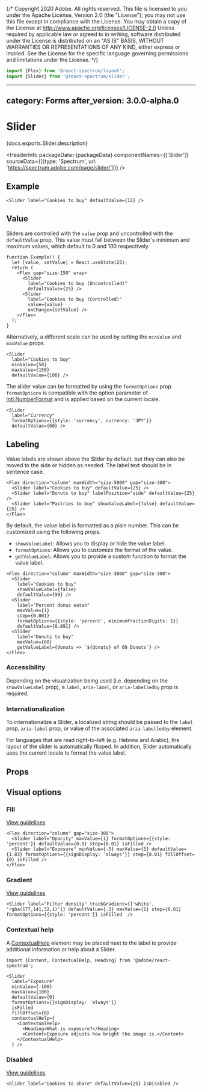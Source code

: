{/* Copyright 2020 Adobe. All rights reserved.
This file is licensed to you under the Apache License, Version 2.0 (the "License");
you may not use this file except in compliance with the License. You may obtain a copy
of the License at http://www.apache.org/licenses/LICENSE-2.0
Unless required by applicable law or agreed to in writing, software distributed under
the License is distributed on an "AS IS" BASIS, WITHOUT WARRANTIES OR REPRESENTATIONS
OF ANY KIND, either express or implied. See the License for the specific language
governing permissions and limitations under the License. */}



```jsx import
import {Flex} from '@react-spectrum/layout';
import {Slider} from '@react-spectrum/slider';
```

---
category: Forms
after_version: 3.0.0-alpha.0
---

# Slider

<PageDescription>{docs.exports.Slider.description}</PageDescription>

<HeaderInfo
  packageData={packageData}
  componentNames={['Slider']}
  sourceData={[{type: 'Spectrum', url: 'https://spectrum.adobe.com/page/slider/'}]} />

## Example

```tsx example
<Slider label="Cookies to buy" defaultValue={12} />
```

## Value

Sliders are controlled with the `value` prop and uncontrolled with the `defaultValue` prop. This value must fall between
the Slider's minimum and maximum values, which default to 0 and 100 respectively.

```tsx example
function Example() {
  let [value, setValue] = React.useState(25);
  return (
    <Flex gap="size-150" wrap>
      <Slider
        label="Cookies to buy (Uncontrolled)"
        defaultValue={25} />
      <Slider
        label="Cookies to buy (Controlled)"
        value={value}
        onChange={setValue} />
    </Flex>
  );
}
```

Alternatively, a different scale can be used by setting the `minValue` and `maxValue` props.

```tsx example
<Slider
  label="Cookies to buy"
  minValue={50}
  maxValue={150}
  defaultValue={100} />
```

The slider value can be formatted by using the `formatOptions` prop.
`formatOptions` is compatible with the option parameter of [Intl.NumberFormat](https://developer.mozilla.org/en-US/docs/Web/JavaScript/Reference/Global_Objects/NumberFormat) and is applied based on the current locale.

```tsx example
<Slider
  label="Currency"
  formatOptions={{style: 'currency', currency: 'JPY'}}
  defaultValue={60} />
```

## Labeling
Value labels are shown above the Slider by default, but they can also be moved to the side or hidden as needed.
The label text should be in sentence case.

```tsx example
<Flex direction="column" maxWidth="size-5000" gap="size-300">
  <Slider label="Cookies to buy" defaultValue={25} />
  <Slider label="Donuts to buy" labelPosition="side" defaultValue={25} />
  <Slider label="Pastries to buy" showValueLabel={false} defaultValue={25} />
</Flex>
```

By default, the value label is formatted as a plain number. This can be customized using the following props.

* `showValueLabel`: Allows you to display or hide the value label.
* `formatOptions`: Allows you to customize the format of the value.
* `getValueLabel`: Allows you to provide a custom function to format the value label.

```tsx example
<Flex direction="column" maxWidth="size-3000" gap="size-300">
  <Slider
    label="Cookies to buy"
    showValueLabel={false}
    defaultValue={90} />
  <Slider
    label="Percent donus eaten"
    maxValue={1}
    step={0.001}
    formatOptions={{style: 'percent', minimumFractionDigits: 1}}
    defaultValue={0.891} />
  <Slider
    label="Donuts to buy"
    maxValue={60}
    getValueLabel={donuts => `${donuts} of 60 Donuts`} />
</Flex>
```

### Accessibility

Depending on the visualization being used (i.e. depending on the `showValueLabel` prop), a `label`, `aria-label`, or `aria-labelledby` prop is required.

### Internationalization

To internationalize a Slider, a localized string should be passed to the `label` prop, `aria-label` prop, or value of the associated `aria-labelledby` element.

For languages that are read right-to-left (e.g. Hebrew and Arabic), the layout of the slider is automatically flipped. In addition,
Slider automatically uses the current locale to format the value label.

## Props

<PropTable component={docs.exports.Slider} links={docs.links} />

## Visual options

### Fill
[View guidelines](https://spectrum.adobe.com/page/slider/#Fill)

```tsx example
<Flex direction="column" gap="size-300">
  <Slider label="Opacity" maxValue={1} formatOptions={{style: 'percent'}} defaultValue={0.9} step={0.01} isFilled />
  <Slider label="Exposure" minValue={-5} maxValue={5} defaultValue={1.83} formatOptions={{signDisplay: 'always'}} step={0.01} fillOffset={0} isFilled />
</Flex>
```

### Gradient
[View guidelines](https://spectrum.adobe.com/page/slider/#Gradient)

```tsx example
<Slider label="Filter density" trackGradient={['white', 'rgba(177,141,32,1)']} defaultValue={.3} maxValue={1} step={0.01} formatOptions={{style: 'percent'}} isFilled  />
```

### Contextual help

A [ContextualHelp](ContextualHelp.html) element may be placed next to the label to provide additional information or help about a Slider.

```tsx example
import {Content, ContextualHelp, Heading} from '@adobe/react-spectrum';

<Slider
  label="Exposure"
  minValue={-100}
  maxValue={100}
  defaultValue={0}
  formatOptions={{signDisplay: 'always'}}
  isFilled
  fillOffset={0}
  contextualHelp={
    <ContextualHelp>
      <Heading>What is exposure?</Heading>
      <Content>Exposure adjusts how bright the image is.</Content>
    </ContextualHelp>
  } />
```

### Disabled
[View guidelines](https://spectrum.adobe.com/page/slider/#Disabled)

```tsx example
<Slider label="Cookies to share" defaultValue={25} isDisabled />
```
